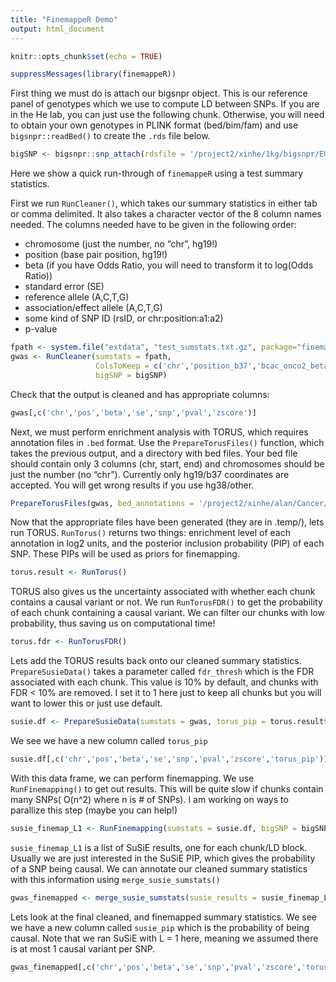 ```yaml
---
title: "FinemappeR Demo"
output: html_document
---
```


```r
knitr::opts_chunk$set(echo = TRUE)
```

```r
suppressMessages(library(finemappeR))
```

First thing we must do is attach our bigsnpr object. This is our reference panel of genotypes which we use to compute LD between SNPs. If you are in the He lab, you can just use the following chunk. Otherwise, you will need to obtain your own genotypes in PLINK format (bed/bim/fam) and use `bigsnpr::readBed()` to create the `.rds` file below.

```r
bigSNP <- bigsnpr::snp_attach(rdsfile = '/project2/xinhe/1kg/bigsnpr/EUR_variable_1kg.rds')
```


Here we show a quick run-through of `finemappeR` using a test summary statistics.

First we run `RunCleaner()`, which takes our summary statistics in either tab or comma delimited. It also takes a character vector of the 8 column names needed. The columns needed have to be given in the following order:  
  
* chromosome (just the number, no "chr", hg19!)  
* position (base pair position, hg19!)  
* beta (if you have Odds Ratio, you will need to transform it to log(Odds Ratio))  
* standard error (SE)  
* reference allele (A,C,T,G)  
* association/effect allele (A,C,T,G)  
* some kind of SNP ID (rsID, or chr:position:a1:a2)  
* p-value  
  
```r
fpath <- system.file("extdata", "test_sumstats.txt.gz", package="finemappeR")
gwas <- RunCleaner(sumstats = fpath, 
                   ColsToKeep = c('chr','position_b37','bcac_onco2_beta','bcac_onco2_se','a0','a1','phase3_1kg_id','bcac_onco2_P1df_Wald'),
                   bigSNP = bigSNP)
```

Check that the output is cleaned and has appropriate columns:

```r
gwas[,c('chr','pos','beta','se','snp','pval','zscore')]
```


Next, we must perform enrichment analysis with TORUS, which requires annotation files in `.bed` format. Use the `PrepareTorusFiles()` function, which takes the previous output, and a directory with bed files. Your bed file should contain only 3 columns (chr, start, end) and chromosomes should be just the number (no "chr"). Currently only hg19/b37 coordinates are accepted. You will get wrong results if you use hg38/other.

```r
PrepareTorusFiles(gwas, bed_annotations = '/project2/xinhe/alan/Cancer/GERMLINE/ANNOTATIONS/TEST/')
```

Now that the appropriate files have been generated (they are in .temp/), lets run TORUS. `RunTorus()` returns two things: enrichment level of each annotation in log2 units, and the posterior inclusion probability (PIP) of each SNP. These PIPs will be used as priors for finemapping.

```r
torus.result <- RunTorus()
```

TORUS also gives us the uncertainty associated with whether each chunk contains a causal variant or not. We run `RunTorusFDR()` to get the probability of each chunk containing a causal variant. We can filter our chunks with low probability, thus saving us on computational time!

```r
torus.fdr <- RunTorusFDR()
```

Lets add the TORUS results back onto our cleaned summary statistics. `PrepareSusieData()` takes a parameter called `fdr_thresh` which is the FDR associated with each chunk. This value is 10% by default, and chunks with FDR < 10% are removed. I set it to 1 here just to keep all chunks but you will want to lower this or just use default.

```r
susie.df <- PrepareSusieData(sumstats = gwas, torus_pip = torus.result$snp_pip, torus_fdr = torus.fdr, fdr_thresh = 1)
```

We see we have a new column called `torus_pip` 

```r
susie.df[,c('chr','pos','beta','se','snp','pval','zscore','torus_pip')]
```

With this data frame, we can perform finemapping. We use `RunFinemapping()` to get out results. This will be quite slow if chunks contain many SNPs( O(n^2) where n is # of SNPs). I am working on ways to parallize this step (maybe you can help!)

```r
susie_finemap_L1 <- RunFinemapping(sumstats = susie.df, bigSNP = bigSNP)
```

`susie_finemap_L1` is a list of SuSiE results, one for each chunk/LD block. Usually we are just interested in the SuSiE PIP, which gives the probability of a SNP being causal. We can annotate our cleaned summary statistics with this information using `merge_susie_sumstats()`

```r
gwas_finemapped <- merge_susie_sumstats(susie_results = susie_finemap_L1, sumstats = susie.df)
```

Lets look at the final cleaned, and finemapped summary statistics. We see we have a new column called `susie_pip` which is the probability of being causal. Note that we ran SuSiE with L = 1 here, meaning we assumed there is at most 1 causal variant per SNP.

```r
gwas_finemapped[,c('chr','pos','beta','se','snp','pval','zscore','torus_pip','susie_pip')]
```


